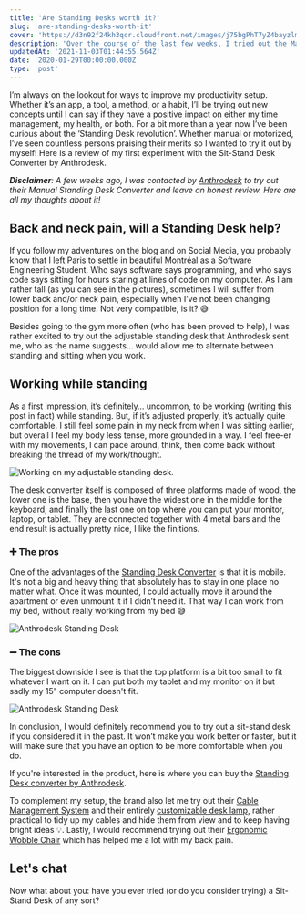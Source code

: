```yaml
---
title: 'Are Standing Desks worth it?'
slug: 'are-standing-desks-worth-it'
cover: 'https://d3n92f24kh3qcr.cloudfront.net/images/j75bgPhT7yZ4bayzlmXG.jpg'
description: 'Over the course of the last few weeks, I tried out the Manual Standing Desk Converter by Anthrodesk, and here is what I thought about it!'
updatedAt: '2021-11-03T01:44:55.564Z'
date: '2020-01-29T00:00:00.000Z'
type: 'post'
---
```


I’m always on the lookout for ways to improve my productivity setup. Whether it’s an app, a tool, a method, or a habit, I’ll be trying out new concepts until I can say if they have a positive impact on either my time management, my health, or both. For a bit more than a year now I’ve been curious about the ‘Standing Desk revolution’. Whether manual or motorized, I’ve seen countless persons praising their merits so I wanted to try it out by myself! Here is a review of my first experiment with the Sit-Stand Desk Converter by Anthrodesk.

_**Disclaimer**: A few weeks ago, I was contacted by [Anthrodesk](https://www.anthrodesk.ca/) to try out their Manual Standing Desk Converter and leave an honest review. Here are all my thoughts about it!_

## Back and neck pain, will a Standing Desk help?

If you follow my adventures on the blog and on Social Media, you probably know that I left Paris to settle in beautiful Montréal as a Software Engineering Student. Who says software says programming, and who says code says sitting for hours staring at lines of code on my computer. As I am rather tall (as you can see in the pictures), sometimes I will suffer from lower back and/or neck pain, especially when I’ve not been changing position for a long time. Not very compatible, is it? 😅

Besides going to the gym more often (who has been proved to help), I was rather excited to try out the adjustable standing desk that Anthrodesk sent me, who as the name suggests... would allow me to alternate between standing and sitting when you work.

## Working while standing

As a first impression, it’s definitely… uncommon, to be working (writing this post in fact) while standing. But, if it’s adjusted properly, it’s actually quite comfortable. I still feel some pain in my neck from when I was sitting earlier, but overall I feel my body less tense, more grounded in a way. I feel free-er with my movements, I can pace around, think, then come back without breaking the thread of my work/thought.

![Working on my adjustable standing desk.](https://d3n92f24kh3qcr.cloudfront.net/images/gcU9sZULRBiz5e1gCoXL.jpg)

The desk converter itself is composed of three platforms made of wood, the lower one is the base, then you have the widest one in the middle for the keyboard, and finally the last one on top where you can put your monitor, laptop, or tablet. They are connected together with 4 metal bars and the end result is actually pretty nice, I like the finitions.

### ➕ The pros

One of the advantages of the [Standing Desk Converter](https://www.anthrodesk.ca/manual-desk-converter-black.html) is that it is mobile. It's not a big and heavy thing that absolutely has to stay in one place no matter what. Once it was mounted, I could actually move it around the apartment or even unmount it if I didn’t need it. That way I can work from my bed, without really working from my bed 😅

![Anthrodesk Standing Desk](https://d3n92f24kh3qcr.cloudfront.net/images/HM4AaBlKRxmBoxMZhIfU.jpg)

### ➖ The cons

The biggest downside I see is that the top platform is a bit too small to fit whatever I want on it. I can put both my tablet and my monitor on it but sadly my 15" computer doesn't fit.

![Anthrodesk Standing Desk](https://d3n92f24kh3qcr.cloudfront.net/images/j75bgPhT7yZ4bayzlmXG.jpg)

In conclusion, I would definitely recommend you to try out a sit-stand desk if you considered it in the past. It won’t make you work better or faster, but it will make sure that you have an option to be more comfortable when you do.

If you're interested in the product, here is where you can buy the [Standing Desk converter by Anthrodesk](https://www.anthrodesk.ca/manual-desk-converter-black.html).

To complement my setup, the brand also let me try out their [Cable Management System](https://www.anthrodesk.ca/spine.html) and their entirely [customizable desk lamp,](https://www.amazon.ca/AnthroDesk-Dimmable-Touch-Sensitive-Control-Charging/dp/B01AADTIR2/) rather practical to tidy up my cables and hide them from view and to keep having bright ideas 💡. Lastly, I would recommend trying out their [Ergonomic Wobble Chair](https://www.anthrodesk.ca/wobble-chair.html) which has helped me a lot with my back pain.

## Let's chat

Now what about you: have you ever tried (or do you consider trying) a Sit-Stand Desk of any sort?
